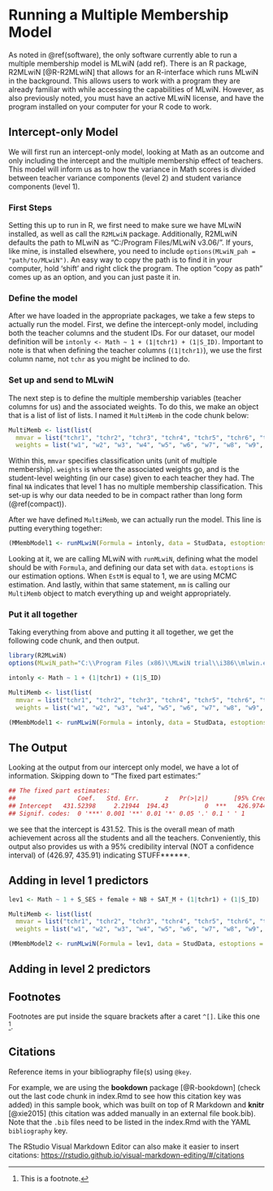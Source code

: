 # Running a Multiple Membership Model 

As noted in \@ref(software), the only software currently able to run a multiple membership model is MLwiN (add ref).  There is an R package, R2MLwiN [@R-R2MLwiN] that allows for an R-interface which runs MLwiN in the background.  This allows users to work with a program they are already familiar with while accessing the capabilities of MLwiN.  However, as also previously noted, you must have an active MLwiN license, and have the program installed on your computer for your R code to work.

## Intercept-only Model
We will first run an intercept-only model, looking at Math as an outcome and only including the intercept and the multiple membership effect of teachers.  This model will inform us as to how the variance in Math scores is divided between teacher variance components (level 2) and student variance components (level 1).  

### First Steps
Setting this up to run in R, we first need to make sure we have MLwiN installed, as well as call the `R2MLwiN` package.  Additionally, R2MLwiN defaults the path to MLwiN as "C:/Program Files/MLwiN v3.06/".  If yours, like mine, is installed elsewhere, you need to include `options(MLwiN_pah = "path/to/MLwiN")`.  An easy way to copy the path is to find it in your computer, hold 'shift' and right click the program.  The option "copy as path" comes up as an option, and you can just paste it in.

### Define the model
After we have loaded in the appropriate packages, we take a few steps to actually run the model.  First, we define the intercept-only model, including both the teacher columns and the student IDs.  For our dataset, our model definition will be `intonly <- Math ~ 1 + (1|tchr1) + (1|S_ID)`.  Important to note is that when defining the teacher columns (`(1|tchr1)`), we use the first column name, not `tchr` as you might be inclined to do.

### Set up and send to MLwiN
The next step is to define the multiple membership variables (teacher columns for us) and the associated weights.  To do this, we make an object that is a list of list of lists.  I named it `MultiMemb` in the code chunk below: 

```r
MultiMemb <- list(list(
  mmvar = list("tchr1", "tchr2", "tchr3", "tchr4", "tchr5", "tchr6", "tchr7", "tchr8", "tchr9", "tchr10", "tchr11", "tchr12"),
  weights = list("w1", "w2", "w3", "w4", "w5", "w6", "w7", "w8", "w9", "w10", "w11", "w12")), NA)
```

Within this, `mmvar` specifies classification units (unit of multiple membership).  `weights` is where the associated weights go, and is the student-level weighting (in our case) given to each teacher they had.  The final `NA` indicates that level 1 has no multiple membership classification.  This set-up is why our data needed to be in compact rather than long form (\@ref(compact)).

After we have defined `MultiMemb`, we can actually run the model.  This line is putting everything together:

```r
(MMembModel1 <- runMLwiN(Formula = intonly, data = StudData, estoptions = list(EstM = 1, drop.data = FALSE, mm = MultiMemb)))
```

Looking at it, we are calling MLwiN with `runMLwiN`, defining what the model should be with `Formula`, and defining our data set with `data`.  `estoptions` is our estimation options.  When `EstM` is equal to 1, we are using MCMC estimation.  And lastly, within that same statement, `mm` is calling our `MultiMemb` object to match everything up and weight appropriately.

### Put it all together
Taking everything from above and putting it all together, we get the following code chunk, and then output.
```r
library(R2MLwiN)
options(MLwiN_path="C:\\Program Files (x86)\\MLwiN trial\\i386\\mlwin.exe")

intonly <- Math ~ 1 + (1|tchr1) + (1|S_ID)

MultiMemb <- list(list(
  mmvar = list("tchr1", "tchr2", "tchr3", "tchr4", "tchr5", "tchr6", "tchr7", "tchr8", "tchr9", "tchr10", "tchr11", "tchr12"),
  weights = list("w1", "w2", "w3", "w4", "w5", "w6", "w7", "w8", "w9", "w10", "w11", "w12")), NA)

(MMembModel1 <- runMLwiN(Formula = intonly, data = StudData, estoptions = list(EstM = 1, drop.data = FALSE, mm = MultiMemb)))

```

## The Output
Looking at the output from our intercept only model, we have a lot of information.  Skipping down to "The fixed part estimates:"
```r
## The fixed part estimates:  
##                 Coef.   Std. Err.       z   Pr(>|z|)       [95% Cred.   Interval]   ESS 
## Intercept   431.52398     2.21944  194.43          0  ***   426.97449   435.91524   395 
## Signif. codes:  0 '***' 0.001 '**' 0.01 '*' 0.05 '.' 0.1 ' ' 1  
```
we see that the intercept is 431.52.  This is the overall mean of math achievement across all the students and all the teachers.  Conveniently, this output also provides us with a 95% credibility interval (NOT a confidence interval) of (426.97, 435.91) indicating STUFF******.

## Adding in level 1 predictors

```r
lev1 <- Math ~ 1 + S_SES + female + NB + SAT_M + (1|tchr1) + (1|S_ID)

MultiMemb <- list(list(
  mmvar = list("tchr1", "tchr2", "tchr3", "tchr4", "tchr5", "tchr6", "tchr7", "tchr8", "tchr9", "tchr10", "tchr11", "tchr12"),
  weights = list("w1", "w2", "w3", "w4", "w5", "w6", "w7", "w8", "w9", "w10", "w11", "w12")), NA)

(MMembModel2 <- runMLwiN(Formula = lev1, data = StudData, estoptions = list(EstM = 1, drop.data = FALSE, mm = MultiMemb)))
```

## Adding in level 2 predictors


## Footnotes

Footnotes are put inside the square brackets after a caret `^[]`. Like this one ^[This is a footnote.]. 

## Citations

Reference items in your bibliography file(s) using `@key`.

For example, we are using the **bookdown** package [@R-bookdown] (check out the last code chunk in index.Rmd to see how this citation key was added) in this sample book, which was built on top of R Markdown and **knitr** [@xie2015] (this citation was added manually in an external file book.bib). 
Note that the `.bib` files need to be listed in the index.Rmd with the YAML `bibliography` key.


The RStudio Visual Markdown Editor can also make it easier to insert citations: <https://rstudio.github.io/visual-markdown-editing/#/citations>
